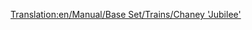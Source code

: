 [[Translation:en/Manual/Base Set/Trains/Chaney 'Jubilee']]
{{es/Manual/Base Set/Trains/Trenes|Imagen=[[File:en/Manual/Base Set/Trains/Chaneyjubilee.png]]
|Nombre=Chaney "Jubilee"
|Precio=30.468 € (15.234 £)
|Velocidad=112 km/h (70 mph)
|Peso=131 t
|Potencia=1.000 CV (746 kW)
|Coste-anual=3.936 € (1.968 £)
|Diseño=1934
|Duración=21
|Capacidad=--
|Descripción=La '''Chaney "Jubilee"''' es la locomotora de gama media inicial de OTTD (dependiendo del año de empiece, tanto en TTD como en TTDP) en clima templado. Su funcionamiento no es tan barato como la [[es/Manual/Base Set/Trains/Kirby Paul Tank|Kirby Paul Tank]], y tampoco tan rápida o potente como la [[es/Manual/Base Set/Trains/Ginzu 'A4'|Ginzu "A4"]]. Pero sigue siendo útil si desea algo intermedio.
|Vida-real=Esta es la [http://en.wikipedia.org/wiki/LMS_Jubilee_Class LMS Stanier "Jubilee"], una locomotora creada para líneas de pasajeros secundarias exprés. Un posible equivalente en la vida real podría ser la "Jubilee Class"
}}